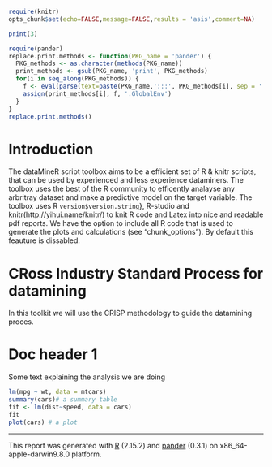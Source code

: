 
```r
require(knitr)
opts_chunk$set(echo=FALSE,message=FALSE,results = 'asis',comment=NA)

print(3)

require(pander)
replace.print.methods <- function(PKG_name = 'pander') {
  PKG_methods <- as.character(methods(PKG_name))
  print_methods <- gsub(PKG_name, 'print', PKG_methods)
  for(i in seq_along(PKG_methods)) {
    f <- eval(parse(text=paste(PKG_name,':::', PKG_methods[i], sep = '')))
    assign(print_methods[i], f, '.GlobalEnv')
  }   
}
replace.print.methods()
```


# Introduction

The dataMineR script toolbox aims to be a efficient set of R \& knitr scripts, 
that can be used by experienced and less experience dataminers. 
The toolbox uses the best of the R community to efficently analayse any arbritray dataset 
and make a predictive model on the target variable.
The toolbox uses R ``version$version.string``}, 
R-studio and knitr(http://yihui.name/knitr/) to knit R code 
and Latex into nice and readable pdf reports. 
We have the option to include all R code that is used to generate the plots and calculations 
(see "chunk\_options"). By default this feauture is dissabled.

# CRoss Industry Standard Process for datamining

In this toolkit we will use the CRISP methodology to guide the datamining proces.



Doc header 1
============
Some text explaining the analysis we are doing

```r
lm(mpg ~ wt, data = mtcars)
summary(cars)# a summary table
fit <- lm(dist~speed, data = cars)
fit
plot(cars) # a plot
```



-------
This report was generated with [R](http://www.r-project.org/) (2.15.2) and [pander](https://github.com/rapporter/pander) (0.3.1) on x86_64-apple-darwin9.8.0 platform.